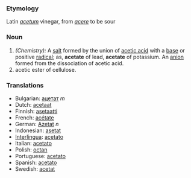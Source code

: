 ===Etymology===
Latin ''[[acetum]]'' vinegar, from ''[[acere]]'' to be sour
=== Noun ===
#''(Chemistry):'' A [[salt]] formed by the union of [[acetic acid]] with a [[base]] or positive [[radical]]; as, '''acetate''' of lead, '''acetate''' of potassium.  An [[anion]] formed from the dissociation of acetic acid.
#acetic ester of cellulose. 

=== Translations ===
* Bulgarian: [[ацетат]] ''m''
* Dutch: [[acetaat]]
* Finnish: [[asetaatti]]
* French: [[acétate]] 
* German: [[Azetat]] ''n''
* Indonesian: [[asetat]] 
* [[Interlingua]]: [[acetato]] 
* Italian: [[acetato]] 
* Polish: [[octan]]
* Portuguese: [[acetato]] 
* Spanish: [[acetato]]
* Swedish: [[acetat]]
